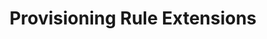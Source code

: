 ---
sidebar_position: 1
hide_title: true
sidebar_label: Rule Extensions
title: Provisioning Rule Extensions
slug: /extensions/rule
image: https://docusaurus-openapi.tryingpan.dev/img/docusaurus-openapi-docs-logo.svg
tags:
  - documentation
  - extension
  - rule
---